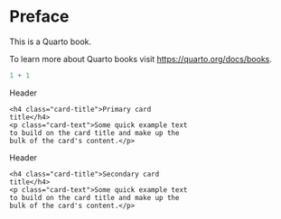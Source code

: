 # Preface {.unnumbered}

This is a Quarto book.

To learn more about Quarto books visit <https://quarto.org/docs/books>.

```r
1 + 1
```

<div class="card border-primary mb-3" style="max-width: 20rem;">
  <div class="card-header">Header</div>
  <div class="card-body">
    <h4 class="card-title">Primary card title</h4>
    <p class="card-text">Some quick example text to build on the card title and make up the bulk of the card's content.</p>
  </div>
</div>

<div class="card text-white bg-secondary mb-3" style="max-width: 20rem;">
  <div class="card-header">Header</div>
  <div class="card-body">
    <h4 class="card-title">Secondary card title</h4>
    <p class="card-text">Some quick example text to build on the card title and make up the bulk of the card's content.</p>
  </div>
 </div> 
  
